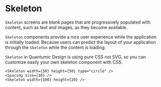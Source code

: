 
<Meta title="components/Skeleton" components={Skeleton} />

# Skeleton

`Skeleton` screens are blank pages that are progressively populated with content, such as text and images, as they become available.

`Skeleton` components provide a nice user experience while the application is initially loaded. Because users can predict the layout of your application through the `Skeleton` while the content is loading.

`Skeleton` in Quantumic Design is using pure CSS not SVG, so you can customize easily your own skeleton component with CSS.

<Canvas>
  <Story name="Skeleton">
    <Flex direction="column">
      <Skeleton width={50} height={50} type="circle" />
      <Spacing size={10} />
      <Skeleton width={100} height={20} />
    </Flex>
  </Story>
</Canvas>

```tsx
<Skeleton width={50} height={50} type="circle" />
<Spacing size={10} />
<Skeleton width={100} height={20} />
```

